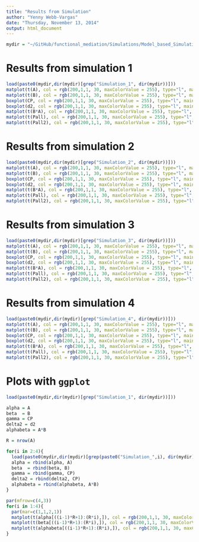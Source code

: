 ```yaml
---
title: "Results from Simulation"
author: "Yenny Webb-Vargas"
date: "Thursday, November 13, 2014"
output: html_document
---
```



```r
mydir = "~/GitHub/functional_mediation/Simulations/Model_based_Simulation/gypsie/sfs_simulation/"
```

# Results from simulation 1
```r
load(paste0(mydir,dir(mydir)[grep("Simulation_1", dir(mydir))]))
matplot(t(A), col = rgb(200,1,1, 30, maxColorValue = 255), type="l", main="Alpha")
matplot(t(B), col = rgb(200,1,1, 30, maxColorValue = 255), type="l", main="Beta")
boxplot(CP, col = rgb(200,1,1, 30, maxColorValue = 255), type="l", main="Gamma")
boxplot(d2, col = rgb(200,1,1, 30, maxColorValue = 255), type="l", main="Delta_2")
matplot(t(B*A), col = rgb(200,1,1, 30, maxColorValue = 255), type="l", main="Alpha*Beta")
matplot(t(Pall), col = rgb(200,1,1, 30, maxColorValue = 255), type="l", main="P-value 1")
matplot(t(Pall2), col = rgb(200,1,1, 30, maxColorValue = 255), type="l", main="P-value 2")
```

# Results from simulation 2
```r
load(paste0(mydir,dir(mydir)[grep("Simulation_2", dir(mydir))]))
matplot(t(A), col = rgb(200,1,1, 30, maxColorValue = 255), type="l", main="Alpha")
matplot(t(B), col = rgb(200,1,1, 30, maxColorValue = 255), type="l", main="Beta")
boxplot(CP, col = rgb(200,1,1, 30, maxColorValue = 255), type="l", main="Gamma")
boxplot(d2, col = rgb(200,1,1, 30, maxColorValue = 255), type="l", main="Delta_2")
matplot(t(B*A), col = rgb(200,1,1, 30, maxColorValue = 255), type="l", main="Alpha*Beta")
matplot(t(Pall), col = rgb(200,1,1, 30, maxColorValue = 255), type="l", main="P-value 1")
matplot(t(Pall2), col = rgb(200,1,1, 30, maxColorValue = 255), type="l", main="P-value 2")
```

# Results from simulation 3
```r
load(paste0(mydir,dir(mydir)[grep("Simulation_3", dir(mydir))]))
matplot(t(A), col = rgb(200,1,1, 30, maxColorValue = 255), type="l", main="Alpha")
matplot(t(B), col = rgb(200,1,1, 30, maxColorValue = 255), type="l", main="Beta")
boxplot(CP, col = rgb(200,1,1, 30, maxColorValue = 255), type="l", main="Gamma")
boxplot(d2, col = rgb(200,1,1, 30, maxColorValue = 255), type="l", main="Delta_2")
matplot(t(B*A), col = rgb(200,1,1, 30, maxColorValue = 255), type="l", main="Alpha*Beta")
matplot(t(Pall), col = rgb(200,1,1, 30, maxColorValue = 255), type="l", main="P-value 1")
matplot(t(Pall2), col = rgb(200,1,1, 30, maxColorValue = 255), type="l", main="P-value 2")
```

# Results from simulation 4
```r
load(paste0(mydir,dir(mydir)[grep("Simulation_4", dir(mydir))]))
matplot(t(A), col = rgb(200,1,1, 30, maxColorValue = 255), type="l", main="Alpha")
matplot(t(B), col = rgb(200,1,1, 30, maxColorValue = 255), type="l", main="Beta")
boxplot(CP, col = rgb(200,1,1, 30, maxColorValue = 255), type="l", main="Gamma")
boxplot(d2, col = rgb(200,1,1, 30, maxColorValue = 255), type="l", main="Delta_2")
matplot(t(B*A), col = rgb(200,1,1, 30, maxColorValue = 255), type="l", main="Alpha*Beta")
matplot(t(Pall), col = rgb(200,1,1, 30, maxColorValue = 255), type="l", main="P-value 1")
matplot(t(Pall2), col = rgb(200,1,1, 30, maxColorValue = 255), type="l", main="P-value 2")
```


# Plots with `ggplot`

```r
load(paste0(mydir,dir(mydir)[grep("Simulation_1", dir(mydir))]))

alpha = A
beta  = B
gamma = CP
delta2 = d2
alphabeta = A*B

R = nrow(A)

for(i in 2:4){
  load(paste0(mydir,dir(mydir)[grep(paste0("Simulation_",i), dir(mydir))]))
  alpha = rbind(alpha, A)
  beta  = rbind(beta, B)
  gamma = rbind(gamma, CP)
  delta2 = rbind(delta2, CP)
  alphabeta = rbind(alphabeta, A*B)
}
```


```r
par(mfrow=c(4,3))
for(i in 1:4){
  par(mar=c(1,1,2,1))
  matplot(t(alpha[((i-1)*R+1):(R*i),]), col = rgb(200,1,1, 30, maxColorValue = 255), type="l", main="Alpha", xlab="time (s)", ylab=NA)
  matplot(t(beta[((i-1)*R+1):(R*i),]), col = rgb(200,1,1, 30, maxColorValue = 255), type="l", main="Beta", xlab="time (s)", ylab=NA)
  matplot(t(alphabeta[((i-1)*R+1):(R*i),]), col = rgb(200,1,1, 30, maxColorValue = 255), type="l", main="Alpha*Beta", xlab="time (s)", ylab=NA)
}
```

